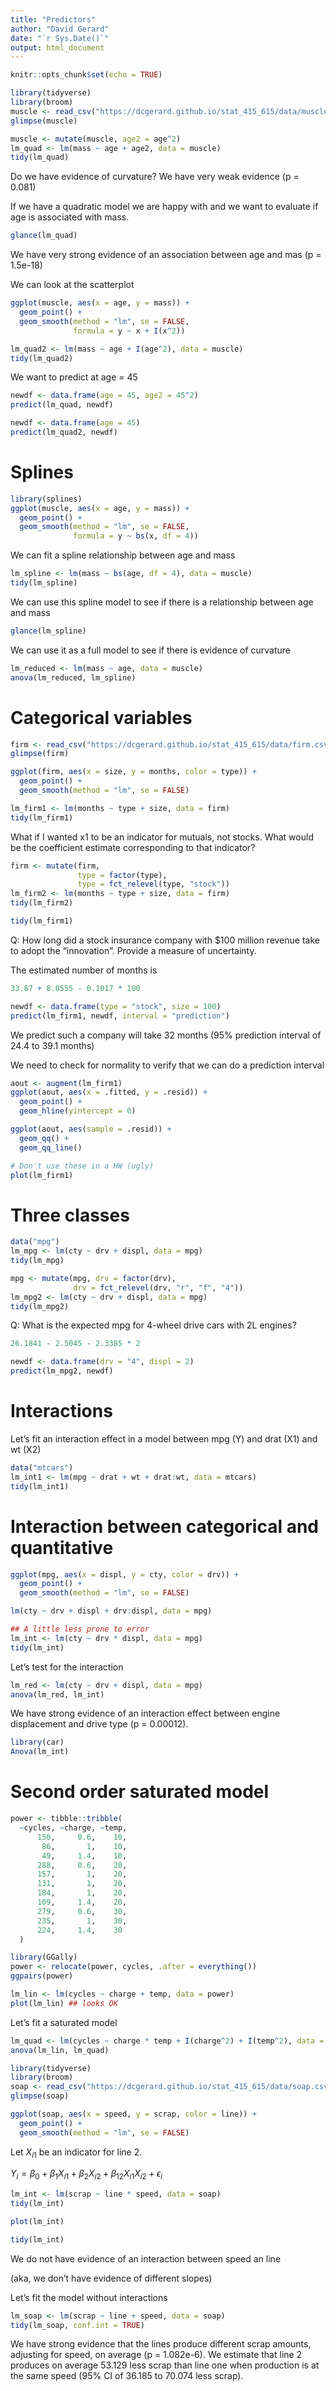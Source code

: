 ```yaml
---
title: "Predictors"
author: "David Gerard"
date: "`r Sys.Date()`"
output: html_document
---
```


```r
knitr::opts_chunk$set(echo = TRUE)
```

```r
library(tidyverse)
library(broom)
muscle <- read_csv("https://dcgerard.github.io/stat_415_615/data/muscle.csv")
glimpse(muscle)
```

```r
muscle <- mutate(muscle, age2 = age^2)
lm_quad <- lm(mass ~ age + age2, data = muscle)
tidy(lm_quad)
```
Do we have evidence of curvature? We have very weak evidence (p = 0.081)

If we have a quadratic model we are happy with and we want to evaluate if age is associated with mass.
```r
glance(lm_quad)
```
We have very strong evidence of an association between age and mas (p = 1.5e-18)

We can look at the scatterplot
```r
ggplot(muscle, aes(x = age, y = mass)) +
  geom_point() +
  geom_smooth(method = "lm", se = FALSE,
              formula = y ~ x + I(x^2))
```

```r
lm_quad2 <- lm(mass ~ age + I(age^2), data = muscle)
tidy(lm_quad2)
```

We want to predict at age = 45
```r
newdf <- data.frame(age = 45, age2 = 45^2)
predict(lm_quad, newdf)
```

```r
newdf <- data.frame(age = 45)
predict(lm_quad2, newdf)
```

# Splines

```r
library(splines)
ggplot(muscle, aes(x = age, y = mass)) +
  geom_point() +
  geom_smooth(method = "lm", se = FALSE,
              formula = y ~ bs(x, df = 4))
```


We can fit a spline relationship between age and mass
```r
lm_spline <- lm(mass ~ bs(age, df = 4), data = muscle)
tidy(lm_spline)
```

We can use this spline model to see if there is a relationship between age and mass
```r
glance(lm_spline)
```

We can use it as a full model to see if there is evidence of curvature
```r
lm_reduced <- lm(mass ~ age, data = muscle)
anova(lm_reduced, lm_spline)
```


# Categorical variables

```r
firm <- read_csv("https://dcgerard.github.io/stat_415_615/data/firm.csv")
glimpse(firm)
```


```r
ggplot(firm, aes(x = size, y = months, color = type)) +
  geom_point() +
  geom_smooth(method = "lm", se = FALSE)
```

```r
lm_firm1 <- lm(months ~ type + size, data = firm)
tidy(lm_firm1)
```

What if I wanted x1 to be an indicator for mutuals, not stocks. What would be the coefficient estimate corresponding to that indicator?


```r
firm <- mutate(firm,
               type = factor(type),
               type = fct_relevel(type, "stock"))
lm_firm2 <- lm(months ~ type + size, data = firm)
tidy(lm_firm2)
```

```r
tidy(lm_firm1)
```


Q: How long did a stock insurance company with $100 million revenue take to adopt the "innovation". Provide a measure of uncertainty.

The estimated number of months is
```r
33.87 + 8.0555 - 0.1017 * 100

newdf <- data.frame(type = "stock", size = 100)
predict(lm_firm1, newdf, interval = "prediction")
```
We predict such a company will take 32 months (95% prediction interval of 24.4 to 39.1 months)

We need to check for normality to verify that we can do a prediction interval
```r
aout <- augment(lm_firm1)
ggplot(aout, aes(x = .fitted, y = .resid)) +
  geom_point() +
  geom_hline(yintercept = 0)

ggplot(aout, aes(sample = .resid)) +
  geom_qq() +
  geom_qq_line()
```


```r
# Don't use these in a HW (ugly)
plot(lm_firm1)
```




# Three classes

```r
data("mpg")
lm_mpg <- lm(cty ~ drv + displ, data = mpg)
tidy(lm_mpg)
```

```r
mpg <- mutate(mpg, drv = factor(drv),
              drv = fct_relevel(drv, "r", "f", "4"))
lm_mpg2 <- lm(cty ~ drv + displ, data = mpg)
tidy(lm_mpg2)
```

Q: What is the expected mpg for 4-wheel drive cars with 2L engines?
```r
26.1841 - 2.5045 - 2.3385 * 2

newdf <- data.frame(drv = "4", displ = 2)
predict(lm_mpg2, newdf)
```

# Interactions

Let's fit an interaction effect in a model between mpg (Y) and drat (X1) and wt (X2)
```r
data("mtcars")
lm_int1 <- lm(mpg ~ drat + wt + drat:wt, data = mtcars)
tidy(lm_int1)
```


# Interaction between categorical and quantitative

```r
ggplot(mpg, aes(x = displ, y = cty, color = drv)) +
  geom_point() +
  geom_smooth(method = "lm", se = FALSE)
```

```r
lm(cty ~ drv + displ + drv:displ, data = mpg)

## A little less prone to error
lm_int <- lm(cty ~ drv * displ, data = mpg)
tidy(lm_int)
```


Let's test for the interaction
```r
lm_red <- lm(cty ~ drv + displ, data = mpg)
anova(lm_red, lm_int)
```

We have strong evidence of an interaction effect between engine displacement and drive type (p = 0.00012).

```r
library(car)
Anova(lm_int)
```

# Second order saturated model
```r
power <- tibble::tribble(
  ~cycles, ~charge, ~temp,
      150,     0.6,    10,
       86,       1,    10,
       49,     1.4,    10,
      288,     0.6,    20,
      157,       1,    20,
      131,       1,    20,
      184,       1,    20,
      109,     1.4,    20,
      279,     0.6,    30,
      235,       1,    30,
      224,     1.4,    30
  )
```

```r
library(GGally)
power <- relocate(power, cycles, .after = everything())
ggpairs(power)
```


```r
lm_lin <- lm(cycles ~ charge + temp, data = power)
plot(lm_lin) ## looks OK
```

Let's fit a saturated model
```r
lm_quad <- lm(cycles ~ charge * temp + I(charge^2) + I(temp^2), data = power)
anova(lm_lin, lm_quad)
```

```r
library(tidyverse)
library(broom)
soap <- read_csv("https://dcgerard.github.io/stat_415_615/data/soap.csv")
glimpse(soap)
```


```r
ggplot(soap, aes(x = speed, y = scrap, color = line)) +
  geom_point() +
  geom_smooth(method = "lm", se = FALSE)
```

Let $X_{i1}$ be an indicator for line 2.

$Y_i = \beta_0 + \beta_1X_{i1} + \beta_2X_{i2} + \beta_{12}X_{i1}X_{i2} + \epsilon_i$

```r
lm_int <- lm(scrap ~ line * speed, data = soap)
tidy(lm_int)
```

```r
plot(lm_int)
```

```r
tidy(lm_int)
```

We do not have evidence of an interaction between speed an line 

(aka, we don't have evidence of different slopes)

Let's fit the model without interactions
```r
lm_soap <- lm(scrap ~ line + speed, data = soap)
tidy(lm_soap, conf.int = TRUE)
```

We have strong evidence that the lines produce different scrap amounts, adjusting for speed, on average (p = 1.082e-6). We estimate that line 2 produces on average 53.129 less scrap than line one when production is at the same speed (95% CI of 36.185 to 70.074 less scrap).







